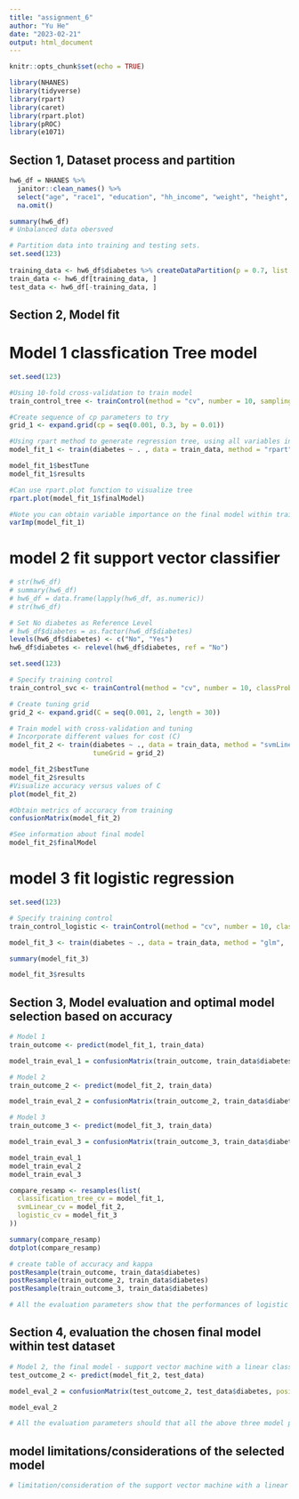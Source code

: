 ```yaml
---
title: "assignment_6"
author: "Yu He"
date: "2023-02-21"
output: html_document
---
```


```r
knitr::opts_chunk$set(echo = TRUE)
```

```r
library(NHANES)
library(tidyverse)
library(rpart)
library(caret)
library(rpart.plot)
library(pROC)
library(e1071)
```

## Section 1, Dataset process and partition
```r
hw6_df = NHANES %>% 
  janitor::clean_names() %>% 
  select("age", "race1", "education", "hh_income", "weight", "height", "pulse", "diabetes", "bmi", "phys_active", "smoke100") %>% 
  na.omit()

summary(hw6_df)
# Unbalanced data obersved

# Partition data into training and testing sets.
set.seed(123)
 
training_data <- hw6_df$diabetes %>% createDataPartition(p = 0.7, list = F)
train_data <- hw6_df[training_data, ]
test_data <- hw6_df[-training_data, ]
```

## Section 2, Model fit
# Model 1 classfication Tree model
```r
set.seed(123)

#Using 10-fold cross-validation to train model
train_control_tree <- trainControl(method = "cv", number = 10, sampling = "down")

#Create sequence of cp parameters to try 
grid_1 <- expand.grid(cp = seq(0.001, 0.3, by = 0.01))

#Using rpart method to generate regression tree, using all variables in dataset to predict life expectancy
model_fit_1 <- train(diabetes ~ . , data = train_data, method = "rpart", trControl = train_control_tree, tuneGrid = grid_1)

model_fit_1$bestTune
model_fit_1$results

#Can use rpart.plot function to visualize tree
rpart.plot(model_fit_1$finalModel)

#Note you can obtain variable importance on the final model within training data
varImp(model_fit_1)
```

# model 2 fit support vector classifier
```r
# str(hw6_df)
# summary(hw6_df)
# hw6_df = data.frame(lapply(hw6_df, as.numeric))
# str(hw6_df)

# Set No diabetes as Reference Level
# hw6_df$diabetes = as.factor(hw6_df$diabetes)
levels(hw6_df$diabetes) <- c("No", "Yes")
hw6_df$diabetes <- relevel(hw6_df$diabetes, ref = "No")

set.seed(123)

# Specify training control
train_control_svc <- trainControl(method = "cv", number = 10, classProbs = T)

# Create tuning grid
grid_2 <- expand.grid(C = seq(0.001, 2, length = 30))

# Train model with cross-validation and tuning
# Incorporate different values for cost (C)
model_fit_2 <- train(diabetes ~ ., data = train_data, method = "svmLinear",  trControl = train_control_svc, preProcess = c("center", "scale"), 
                     tuneGrid = grid_2)

model_fit_2$bestTune
model_fit_2$results
#Visualize accuracy versus values of C
plot(model_fit_2)

#Obtain metrics of accuracy from training
confusionMatrix(model_fit_2)

#See information about final model
model_fit_2$finalModel
```

# model 3 fit logistic regression
```r
set.seed(123)

# Specify training control
train_control_logistic <- trainControl(method = "cv", number = 10, classProbs = T)

model_fit_3 <- train(diabetes ~ ., data = train_data, method = "glm",  trControl = train_control_logistic, family = "binomial")

summary(model_fit_3)

model_fit_3$results
```

## Section 3, Model evaluation and optimal model selection based on accuracy
```r
# Model 1
train_outcome <- predict(model_fit_1, train_data)

model_train_eval_1 = confusionMatrix(train_outcome, train_data$diabetes, positive = "No")

# Model 2
train_outcome_2 <- predict(model_fit_2, train_data)

model_train_eval_2 = confusionMatrix(train_outcome_2, train_data$diabetes, positive = "No")

# Model 3
train_outcome_3 <- predict(model_fit_3, train_data)

model_train_eval_3 = confusionMatrix(train_outcome_3, train_data$diabetes, positive = "No")

model_train_eval_1
model_train_eval_2
model_train_eval_3

compare_resamp <- resamples(list(
  classification_tree_cv = model_fit_1,
  svmLinear_cv = model_fit_2,
  logistic_cv = model_fit_3
))

summary(compare_resamp)
dotplot(compare_resamp)

# create table of accuracy and kappa
postResample(train_outcome, train_data$diabetes)
postResample(train_outcome_2, train_data$diabetes)
postResample(train_outcome_3, train_data$diabetes)

# All the evaluation parameters show that the performances of logistic regression model and support vector machine with a linear classifier model are very close and better than the classification tree model. Based on Accuracy, the support vector machine with a linear classifier modell slightly better. So the final choice of model is the support vector machine with a linear classifier model.
```

## Section 4, evaluation the chosen final model within test dataset
```r
# Model 2, the final model - support vector machine with a linear classifier model use all features.
test_outcome_2 <- predict(model_fit_2, test_data)

model_eval_2 = confusionMatrix(test_outcome_2, test_data$diabetes, positive = "No")

model_eval_2

# All the evaluation parameters should that all the above three model performed similarly. But the performances of lassso and elasctic nets models are very close and better than the traditional logistic regression model. Based on Accuracy, the lasso model slightly better.
```

## model limitations/considerations of the selected model
```r
# limitation/consideration of the support vector machine with a linear classifier model

```



















